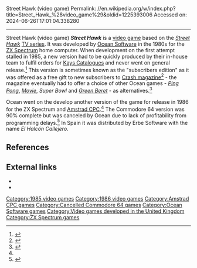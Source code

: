 Street Hawk (video game)
Permalink: //en.wikipedia.org/w/index.php?title=Street_Hawk_%28video_game%29&oldid=1225393006
Accessed on: 2024-06-26T17:01:04.338280



------
Street Hawk (video game)
{{Short description|1985 video game}}
'''''Street Hawk''''' is a [[video game]] based on the ''[[Street Hawk]]'' [[TV series]]. It was developed by [[Ocean Software]] in the 1980s for the [[ZX Spectrum]] home computer. When development on the first attempt stalled in 1985, a new version had to be quickly produced by their in-house team to fulfil orders for [[Kays Catalogues]] and never went on general release.<ref name=oceanthehistory>{{Cite book|last1=Wilkins|first1=Chris|title=Ocean - The History|last2=Kean|first2=Roger M|pages=38–39|publisher=Revival Retro Events|year=2013}}</ref> This version is sometimes known as the "subscribers edition" as it was offered as a free gift to new subscribers to [[Crash magazine]]<ref name='crashoffer'>{{cite magazine |title=Two US Gold or Ocean games free!|magazine=Crash|issue=18|publisher=Newsfield|date=July 1985|page=17|url=https://archive.org/details/Crash_No._18_1985-07_Newsfield_GB/page/n51/mode/2up|access-date=4 November 2021}}</ref> - the magazine eventually had to offer a choice of other Ocean games - ''[[Konami's Ping Pong|Ping Pong]]'', ''[[Movie (video game)|Movie]]'', ''Super Bowl'' and ''[[Rush'n Attack|Green Beret]]'' - as alternatives.<ref name='crashletter'>{{cite web|title=Street Hawk' - The 1st CATALOGUE edition|magazine=Ocean Software Ltd on Facebook|issue=|publisher=Facebook|date=9 July 2016|page=|url=https://www.facebook.com/media/set/?set=a.549995581792450.1073741924.159443427514336&type=3&comment_id=550077141784294&comment_tracking=%7B%22tn%22%3A%22R%22%7D|access-date=4 November 2021|archive-date=4 November 2021|archive-url=https://web.archive.org/web/20211104220903/https://www.facebook.com/media/set/?set=a.549995581792450.1073741924.159443427514336&type=3&comment_id=550077141784294&comment_tracking=%7B%22tn%22:%22R%22%7D|url-status=live}}</ref>

Ocean went on the develop another version of the game for release in 1986 for the ZX Spectrum and [[Amstrad CPC]].<ref name=oceanthehistory /> The Commodore 64 version was 90% complete but was canceled by Ocean due to lack of profitability from programming delays.<ref>{{Cite web |url=https://www.gamesthatwerent.com/gtw64/streethawk/ |title=Streethawk (C64) - 1986 Ocean - GTW64 |year=1986 |access-date=November 3, 2021 |archive-date=October 15, 2021 |archive-url=https://web.archive.org/web/20211015235726/https://www.gamesthatwerent.com/gtw64/streethawk/ |url-status=live }}</ref> In Spain it was distributed by Erbe Software with the name ''El Halcón Callejero''.

== References ==
{{reflist}}

== External links ==
*{{WoS game|id=10671|name=Street Hawk (1985 Catalogue Edition)}}
*{{WoS game|id=4938|name=Street Hawk (1986 Version)}}

[[Category:1985 video games]]
[[Category:1986 video games]]
[[Category:Amstrad CPC games]]
[[Category:Cancelled Commodore 64 games]]
[[Category:Ocean Software games]]
[[Category:Video games developed in the United Kingdom]]
[[Category:ZX Spectrum games]]